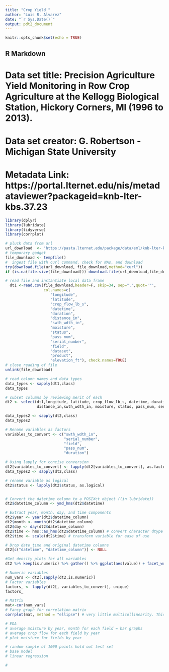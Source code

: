 ```yaml
---
title: "Crop Yield "
author: "Luis R. Alvarez"
date: "`r Sys.Date()`"
output: pdt2_document
---
```


```r
knitr::opts_chunk$set(echo = TRUE)
```

## R Markdown

# Data set title: Precision Agriculture Yield Monitoring in Row Crop Agriculture at the Kellogg Biological Station, Hickory Corners, MI  (1996 to 2013).
# Data set creator:  G. Robertson - Michigan State University 
# Metadata Link: https://portal.lternet.edu/nis/metadataviewer?packageid=knb-lter-kbs.37.23

```r
library(dplyr)
library(lubridate)
library(tidyverse)
library(corrplot)
```

```r
# pluck data from url
url_download  <- "https://pasta.lternet.edu/package/data/eml/knb-lter-kbs/37/23/610992a4f20d12c39908281b822291a6" 
# temporary gadget
file_download <- tempfile()
#  ingest file with curl command, check for NAs, and download
try(download.file(url_download, file_download,method="curl"))
if (is.na(file.size(file_download))) download.file(url_download,file_download,method="auto")

# read file and instantiate local data frame 
  dt1 <-read.csv(file_download,header=F, skip=34, sep=",",quot='"', 
                 col.names=c(
                    "longitude",     
                    "latitude",     
                    "crop_flow_lb_s",     
                    "datetime",     
                    "duration",     
                    "distance_in",     
                    "swth_wdth_in",     
                    "moisture",     
                    "status",     
                    "pass_num",     
                    "serial_number",     
                    "field",     
                    "dataset",     
                    "product",     
                    "elevation_ft"), check.names=TRUE)
# close reading of file               
unlink(file_download)


```

```r
# read column names and data types
data_types <- sapply(dt1,class)
data_types

# subset columns by reviewing merit of each
dt2 <- select(dt1,longitude, latitude, crop_flow_lb_s, datetime, duration, 
              distance_in,swth_wdth_in, moisture, status, pass_num, serial_number, field,elevation_ft)

data_types2 <- sapply(dt2,class)
data_types2
```

```r
# Rename variables as factors
variables_to_convert <- c("swth_wdth_in",
                          "serial_number",
                          "field",
                          "pass_num",
                          "duration")

# Using lapply for concise conversion
dt2[variables_to_convert] <- lapply(dt2[variables_to_convert], as.factor)
data_types2 <- sapply(dt2,class)

# rename variable as logical
dt2$status <- lapply(dt2$status, as.logical)


# Convert the datetime column to a POSIXct object ((in lubridate))
dt2$datetime_column <- ymd_hms(dt2$datetime)

# Extract year, month, day, and time components
dt2$year <- year(dt2$datetime_column)
dt2$month <- month(dt2$datetime_column)
dt2$day <- day(dt2$datetime_column)
dt2$time <- hms::as_hms(dt2$datetime_column) # convert character dtype to hours min seconds.
dt2$time <- scale(dt2$time) # transform variable for ease of use

# Drop date_time and original datetime columns
dt2[c("datetime", "datetime_column")] <- NULL

```

```r
#Get density plots for all variables
dt2 %>% keep(is.numeric) %>% gather() %>% ggplot(aes(value)) + facet_wrap(~ key, scales = "free")+geom_density(color="blue", fill="red")

```

```r
# Numeric variables
num_vars <- dt2[,sapply(dt2,is.numeric)]
# Factor variables
factors_ <- lapply(dt2[, variables_to_convert], unique)
factors_

# Matrix
mat<-cor(num_vars)
# Fancy graph for correlation matrix
corrplot(mat, method = "ellipse") # very little multicollinearity. This is good. # https://www.youtube.com/watch?v=jxUiIFj2l-s

```

```r
# EDA
# average moisture by year, month for each field = bar graphs
# average crop flow for each field by year
# plot moisture for fields by year
```

```r
# random sample of 1000 points hold out test set
# base model
# linear regression

# 


```

